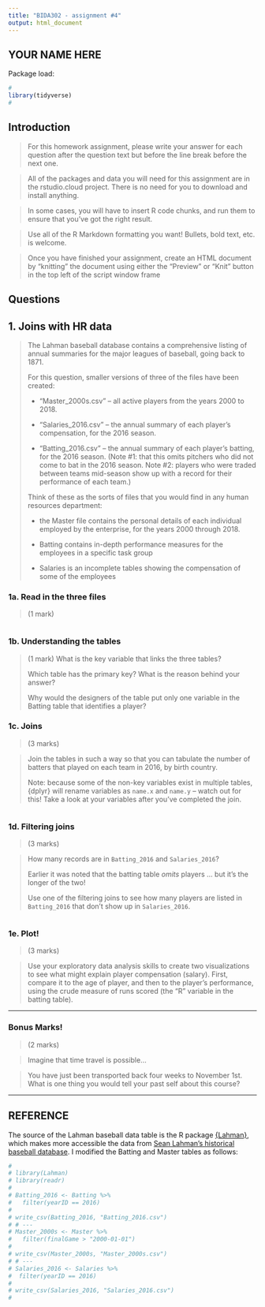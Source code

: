 ```yaml
---
title: "BIDA302 - assignment #4"
output: html_document
---
```


## YOUR NAME HERE


Package load:
```r
#
library(tidyverse)
#
```


## Introduction

> For this homework assignment, please write your answer for each question after the question text but before the line break before the next one.

> All of the packages and data you will need for this assignment are in the rstudio.cloud project. There is no need for you to download and install anything.

> In some cases, you will have to insert R code chunks, and run them to ensure that you've got the right result.

> Use all of the R Markdown formatting you want! Bullets, bold text, etc. is welcome.

> Once you have finished your assignment, create an HTML document by "knitting" the document using either the "Preview" or "Knit" button in the top left of the script window frame


## Questions


## 1. Joins with HR data
>
> 
> The Lahman baseball database contains a comprehensive listing of annual summaries for the major leagues of baseball, going back to 1871. 
> 
> For this question, smaller versions of three of the files have been created:
> 
> * "Master_2000s.csv" -- all active players from the years 2000 to 2018.
> 
> * "Salaries_2016.csv" -- the annual summary of each player's compensation, for the 2016 season.
> 
> * "Batting_2016.csv" -- the annual summary of each player's batting, for the 2016 season. (Note #1: that this omits pitchers who did not come to bat in the 2016 season. Note #2: players who were traded between teams mid-season show up with a record for their performance of each team.)
> 
> Think of these as the sorts of files that you would find in any human resources department: 
>
> * the Master file contains the personal details of each individual employed by the enterprise, for the years 2000 through 2018.
>
> * Batting contains in-depth performance measures for the employees in a specific task group
>
> * Salaries is an incomplete tables showing the compensation of some of the employees


### 1a. Read in the three files
> (1 mark)

```r


```

### 1b. Understanding the tables
> (1 mark)
> What is the key variable that links the three tables?
> 
> Which table has the primary key? What is the reason behind your answer?
> 
> Why would the designers of the table put only one variable in the Batting table that identifies a player?


### 1c. Joins
> (3 marks)

> Join the tables in such a way so that you can tabulate the number of batters that played on each team in 2016, by birth country.
>
> Note: because some of the non-key variables exist in multiple tables, {dplyr} will rename variables as `name.x` and `name.y` -- watch out for this! Take a look at your variables after you've completed the join.

```r


```


### 1d. Filtering joins
> (3 marks)

> How many records are in `Batting_2016` and `Salaries_2016`?
>
> Earlier it was noted that the batting table _omits_ players ... but it's the longer of the two!
> 
> Use one of the filtering joins to see how many players are listed in `Batting_2016` that don't show up in `Salaries_2016`.


```r



```


### 1e. Plot!
> (3 marks)

> Use your exploratory data analysis skills to create two visualizations to see what might explain player compensation (salary). First, compare it to the age of player, and then to the player's performance, using the crude measure of runs scored (the "R" variable in the batting table).
> 

---

### Bonus Marks!
> (2 marks)

> Imagine that time travel is possible...
 
> You have just been transported back four weeks to November 1st. What is one thing you would tell your past self about this course?



---

## REFERENCE

The source of the Lahman baseball data table is the R package [{Lahman}](https://cran.r-project.org/web/packages/Lahman/index.html), which makes more accessible the data from [Sean Lahman's historical baseball database](http://www.seanlahman.com/baseball-archive/statistics/). I modified the Batting and Master tables as follows:

```r
# 
# library(Lahman)
# library(readr)
# 
# Batting_2016 <- Batting %>%
#   filter(yearID == 2016)
#  
# write_csv(Batting_2016, "Batting_2016.csv")
# # ---
# Master_2000s <- Master %>%
#   filter(finalGame > "2000-01-01")
#  
# write_csv(Master_2000s, "Master_2000s.csv")
# # ---
# Salaries_2016 <- Salaries %>% 
#  filter(yearID == 2016)
#  
# write_csv(Salaries_2016, "Salaries_2016.csv")
# 


```









